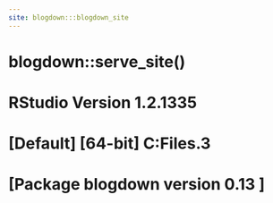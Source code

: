 ```yaml
---
site: blogdown:::blogdown_site
---
```



# blogdown::serve_site()
# RStudio Version 1.2.1335
# [Default] [64-bit] C:\Program Files\R\R-3.6.3
# [Package blogdown version 0.13 ]